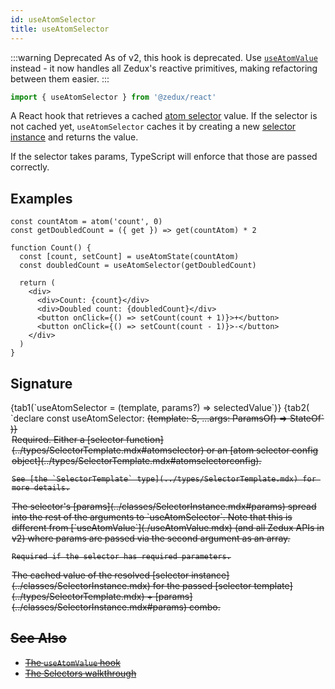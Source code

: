 ```yaml
---
id: useAtomSelector
title: useAtomSelector
---
```



:::warning Deprecated
As of v2, this hook is deprecated. Use [`useAtomValue`](./useAtomValue.mdx) instead - it now handles all Zedux's reactive primitives, making refactoring between them easier.
:::

```ts
import { useAtomSelector } from '@zedux/react'
```

A React hook that retrieves a cached [atom selector](../types/SelectorTemplate.mdx) value. If the selector is not cached yet, `useAtomSelector` caches it by creating a new [selector instance](../classes/SelectorInstance.mdx) and returns the value.

If the selector takes params, TypeScript will enforce that those are passed correctly.

## Examples

```tsx live ecosystemId=useAtomSelector/example resultVar=Count version=2
const countAtom = atom('count', 0)
const getDoubledCount = ({ get }) => get(countAtom) * 2

function Count() {
  const [count, setCount] = useAtomState(countAtom)
  const doubledCount = useAtomSelector(getDoubledCount)

  return (
    <div>
      <div>Count: {count}</div>
      <div>Doubled count: {doubledCount}</div>
      <button onClick={() => setCount(count + 1)}>+</button>
      <button onClick={() => setCount(count - 1)}>-</button>
    </div>
  )
}
```

## Signature

<Tabs>
  {tab1(`useAtomSelector = (template, params?) => selectedValue`)}
  {tab2(
    `declare const useAtomSelector: <S extends Selectable>(template: S, ...args: ParamsOf<S>) => StateOf<S>`
  )}
</Tabs>

<Legend>
  <Item name="template">
    Required. Either a [selector function](../types/SelectorTemplate.mdx#atomselector) or an [atom selector config object](../types/SelectorTemplate.mdx#atomselectorconfig).

    See [the `SelectorTemplate` type](../types/SelectorTemplate.mdx) for more details.

  </Item>
  <Item name="params">
    The selector's [params](../classes/SelectorInstance.mdx#params) spread into the rest of the arguments to `useAtomSelector`. Note that this is different from [`useAtomValue`](./useAtomValue.mdx) (and all Zedux APIs in v2) where params are passed via the second argument as an array.

    Required if the selector has required parameters.

  </Item>
  <Item name="Returns">
    The cached value of the resolved [selector instance](../classes/SelectorInstance.mdx) for the passed [selector template](../types/SelectorTemplate.mdx) + [params](../classes/SelectorInstance.mdx#params) combo.
  </Item> 
</Legend>

## See Also

- [The `useAtomValue` hook](./useAtomValue.mdx)
- [The Selectors walkthrough](../../../walkthrough/selectors.mdx)
